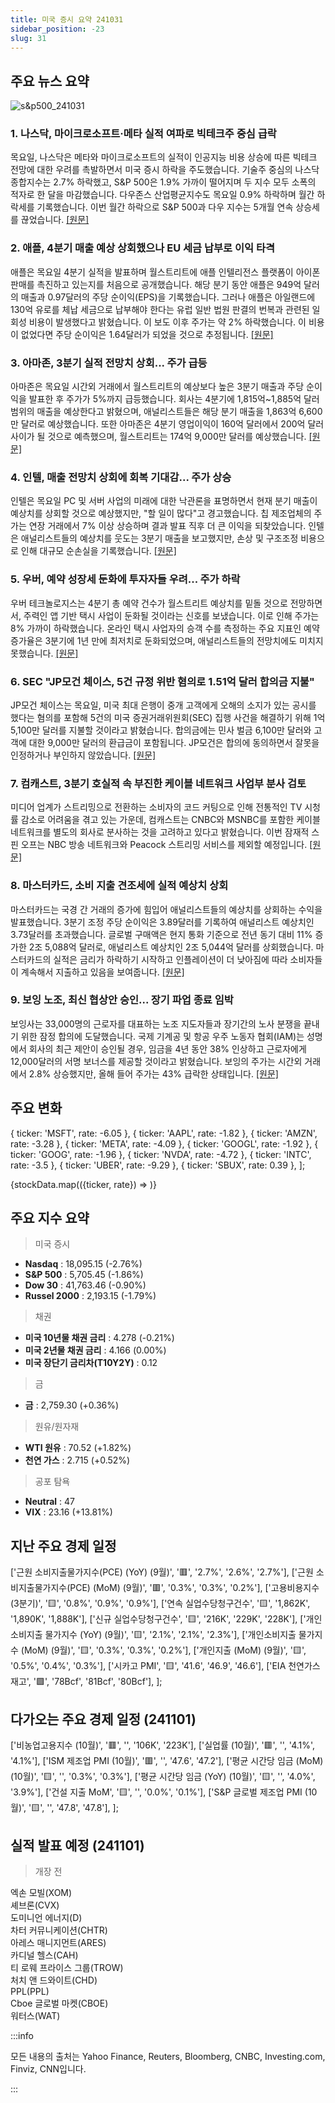 ```yaml
---
title: 미국 증시 요약 241031
sidebar_position: -23
slug: 31
---
```


## 주요 뉴스 요약

![s&p500_241031](/map/241031.png)

### 1. **나스닥, 마이크로소프트·메타 실적 여파로 빅테크주 중심 급락**

목요일, 나스닥은 메타와 마이크로소프트의 실적이 인공지능 비용 상승에 따른 빅테크 전망에 대한 우려를 촉발하면서 미국 증시 하락을 주도했습니다. 기술주 중심의 나스닥 종합지수는 2.7% 하락했고, S&P 500은 1.9% 가까이 떨어지며 두 지수 모두 소폭의 적자로 한 달을 마감했습니다. 다우존스 산업평균지수도 목요일 0.9% 하락하며 월간 하락세를 기록했습니다. 이번 월간 하락으로 S&P 500과 다우 지수는 5개월 연속 상승세를 끊었습니다. [[원문]](https://finance.yahoo.com/news/live/stock-market-today-nasdaq-leads-sell-off-after-microsoft-meta-earnings-prompt-big-tech-slide-200042763.html)

### 2. **애플, 4분기 매출 예상 상회했으나 EU 세금 납부로 이익 타격**

애플은 목요일 4분기 실적을 발표하며 월스트리트에 애플 인텔리전스 플랫폼이 아이폰 판매를 촉진하고 있는지를 처음으로 공개했습니다. 해당 분기 동안 애플은 949억 달러의 매출과 0.97달러의 주당 순이익(EPS)을 기록했습니다. 그러나 애플은 아일랜드에 130억 유로를 체납 세금으로 납부해야 한다는 유럽 일반 법원 판결의 번복과 관련된 일회성 비용이 발생했다고 밝혔습니다. 이 보도 이후 주가는 약 2% 하락했습니다. 이 비용이 없었다면 주당 순이익은 1.64달러가 되었을 것으로 추정됩니다. [[원문]](https://finance.yahoo.com/news/apple-reports-better-than-anticipated-q4-revenue-earnings-hurt-by-eu-tax-payment-203155159.html)

### 3. **아마존, 3분기 실적 전망치 상회... 주가 급등**

아마존은 목요일 시간외 거래에서 월스트리트의 예상보다 높은 3분기 매출과 주당 순이익을 발표한 후 주가가 5%까지 급등했습니다. 회사는 4분기에 1,815억~1,885억 달러 범위의 매출을 예상한다고 밝혔으며, 애널리스트들은 해당 분기 매출을 1,863억 6,600만 달러로 예상했습니다. 또한 아마존은 4분기 영업이익이 160억 달러에서 200억 달러 사이가 될 것으로 예측했으며, 월스트리트는 174억 9,000만 달러를 예상했습니다. [[원문]](https://finance.yahoo.com/news/amazon-stock-pops-after-q3-earnings-beat-150027690.html)

### 4. **인텔, 매출 전망치 상회에 회복 기대감... 주가 상승**

인텔은 목요일 PC 및 서버 사업의 미래에 대한 낙관론을 표명하면서 현재 분기 매출이 예상치를 상회할 것으로 예상했지만, "할 일이 많다"고 경고했습니다. 칩 제조업체의 주가는 연장 거래에서 7% 이상 상승하며 결과 발표 직후 더 큰 이익을 되찾았습니다. 인텔은 애널리스트들의 예상치를 웃도는 3분기 매출을 보고했지만, 손상 및 구조조정 비용으로 인해 대규모 순손실을 기록했습니다. [[원문]](https://www.reuters.com/technology/intel-reports-third-quarter-loss-forecasts-q4-revenue-above-estimates-2024-10-31/)

### 5. **우버, 예약 성장세 둔화에 투자자들 우려... 주가 하락**

우버 테크놀로지스는 4분기 총 예약 건수가 월스트리트 예상치를 밑돌 것으로 전망하면서, 주력인 앱 기반 택시 사업이 둔화될 것이라는 신호를 보냈습니다. 이로 인해 주가는 8% 가까이 하락했습니다. 온라인 택시 사업자의 승객 수를 측정하는 주요 지표인 예약 증가율은 3분기에 1년 만에 최저치로 둔화되었으며, 애널리스트들의 전망치에도 미치지 못했습니다. [[원문]](https://finance.yahoo.com/news/uber-beats-third-quarter-profit-105955943.html)

### 6. **SEC "JP모건 체이스, 5건 규정 위반 혐의로 1.51억 달러 합의금 지불"**

JP모건 체이스는 목요일, 미국 최대 은행이 중개 고객에게 오해의 소지가 있는 공시를 했다는 혐의를 포함해 5건의 미국 증권거래위원회(SEC) 집행 사건을 해결하기 위해 1억 5,100만 달러를 지불할 것이라고 밝혔습니다. 합의금에는 민사 벌금 6,100만 달러와 고객에 대한 9,000만 달러의 환급금이 포함됩니다. JP모건은 합의에 동의하면서 잘못을 인정하거나 부인하지 않았습니다. [[원문]](https://finance.yahoo.com/news/jpmorgan-chase-reaches-100-million-205423592.html)

### 7. **컴캐스트, 3분기 호실적 속 부진한 케이블 네트워크 사업부 분사 검토**

미디어 업계가 스트리밍으로 전환하는 소비자의 코드 커팅으로 인해 전통적인 TV 시청률 감소로 어려움을 겪고 있는 가운데, 컴캐스트는 CNBC와 MSNBC를 포함한 케이블 네트워크를 별도의 회사로 분사하는 것을 고려하고 있다고 밝혔습니다. 이번 잠재적 스핀 오프는 NBC 방송 네트워크와 Peacock 스트리밍 서비스를 제외할 예정입니다. [[원문]](https://www.reuters.com/business/media-telecom/comcast-tops-revenue-expectations-olympics-ad-boost-blockbuster-releases-2024-10-31/)

### 8. **마스터카드, 소비 지출 견조세에 실적 예상치 상회**

마스터카드는 국경 간 거래의 증가에 힘입어 애널리스트들의 예상치를 상회하는 수익을 발표했습니다. 3분기 조정 주당 순이익은 3.89달러를 기록하여 애널리스트 예상치인 3.73달러를 초과했습니다. 글로벌 구매액은 현지 통화 기준으로 전년 동기 대비 11% 증가한 2조 5,088억 달러로, 애널리스트 예상치인 2조 5,044억 달러를 상회했습니다. 마스터카드의 실적은 금리가 하락하기 시작하고 인플레이션이 더 낮아짐에 따라 소비자들이 계속해서 지출하고 있음을 보여줍니다. [[원문]](https://finance.yahoo.com/news/mastercard-earnings-top-estimates-consumers-122251423.html)

### 9. **보잉 노조, 최신 협상안 승인... 장기 파업 종료 임박**

보잉사는 33,000명의 근로자를 대표하는 노조 지도자들과 장기간의 노사 분쟁을 끝내기 위한 잠정 합의에 도달했습니다. 국제 기계공 및 항공 우주 노동자 협회(IAM)는 성명에서 회사의 최근 제안이 승인될 경우, 임금을 4년 동안 38% 인상하고 근로자에게 12,000달러의 서명 보너스를 제공할 것이라고 밝혔습니다. 보잉의 주가는 시간외 거래에서 2.8% 상승했지만, 올해 들어 주가는 43% 급락한 상태입니다. [[원문]](https://finance.yahoo.com/news/boeing-union-endorses-latest-offer-231738543.html)

## 주요 변화

  { ticker: 'MSFT', rate: -6.05 },
  { ticker: 'AAPL', rate: -1.82 },
  { ticker: 'AMZN', rate: -3.28 },
  { ticker: 'META', rate: -4.09 },
  { ticker: 'GOOGL', rate: -1.92 },
  { ticker: 'GOOG', rate: -1.96 },
  { ticker: 'NVDA', rate: -4.72 },
  { ticker: 'INTC', rate: -3.5 },
  { ticker: 'UBER', rate: -9.29 },
  { ticker: 'SBUX', rate: 0.39 },
];

{stockData.map(({ticker, rate}) => <StockCardMini key={ticker} ticker={ticker} rate={rate}></StockCardMini>)}

## 주요 지수 요약

> 미국 증시

- **Nasdaq** : 18,095.15 (-2.76%)
- **S&P 500** : 5,705.45 (-1.86%)
- **Dow 30** : 41,763.46 (-0.90%)
- **Russel 2000** : 2,193.15 (-1.79%)

> 채권

- **미국 10년물 채권 금리** : 4.278 (-0.21%)
- **미국 2년물 채권 금리** : 4.166 (0.00%)
- **미국 장단기 금리차(T10Y2Y)** : 0.12

> 금

- **금** : 2,759.30 (+0.36%)

> 원유/원자재

- **WTI 원유** : 70.52 (+1.82%)
- **천연 가스** : 2.715 (+0.52%)

> 공포 탐욕

- **Neutral** : 47
- **VIX** : 23.16 (+13.81%)

## 지난 주요 경제 일정

  ['근원 소비지출물가지수(PCE) (YoY) (9월)', '🟥', '2.7%', '2.6%', '2.7%'],
  ['근원 소비지출물가지수(PCE) (MoM) (9월)', '🟥', '0.3%', '0.3%', '0.2%'],
  ['고용비용지수 (3분기)', '🟨', '0.8%', '0.9%', '0.9%'],
  ['연속 실업수당청구건수', '🟨', '1,862K', '1,890K', '1,888K'],
  ['신규 실업수당청구건수', '🟨', '216K', '229K', '228K'],
  ['개인소비지출 물가지수 (YoY) (9월)', '🟨', '2.1%', '2.1%', '2.3%'],
  ['개인소비지출 물가지수 (MoM) (9월)', '🟨', '0.3%', '0.3%', '0.2%'],
  ['개인지출 (MoM) (9월)', '🟨', '0.5%', '0.4%', '0.3%'],
  ['시카고 PMI', '🟨', '41.6', '46.9', '46.6'],
  ['EIA 천연가스재고', '🟩', '78Bcf', '81Bcf', '80Bcf'],
];

<EconomicCalendar data={eventsData} />

## 다가오는 주요 경제 일정 (241101)

  ['비농업고용지수 (10월)', '🟥', '', '106K', '223K'],
  ['실업률 (10월)', '🟥', '', '4.1%', '4.1%'],
  ['ISM 제조업 PMI (10월)', '🟥', '', '47.6', '47.2'],
  ['평균 시간당 임금 (MoM) (10월)', '🟨', '', '0.3%', '0.3%'],
  ['평균 시간당 임금 (YoY) (10월)', '🟨', '', '4.0%', '3.9%'],
  ['건설 지출 MoM', '🟨', '', '0.0%', '0.1%'],
  ['S&P 글로벌 제조업 PMI (10월)', '🟨', '', '47.8', '47.8'],
];

<EconomicCalendar data={nextEventsData} />

## 실적 발표 예정 (241101)

> 개장 전

엑손 모빌(XOM)  
셰브론(CVX)  
도미니언 에너지(D)  
차터 커뮤니케이션(CHTR)  
아레스 매니지먼트(ARES)  
카디널 헬스(CAH)  
티 로웨 프라이스 그룹(TROW)  
처치 앤 드와이트(CHD)  
PPL(PPL)  
Cboe 글로벌 마켓(CBOE)  
워터스(WAT)

:::info

모든 내용의 출처는 Yahoo Finance, Reuters, Bloomberg, CNBC, Investing.com, Finviz, CNN입니다.

:::
